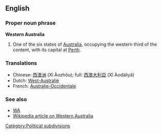 {{rfc|Proper noun phrase unknown/invalid header}}
==English==

===Proper noun phrase===
'''Western Australia'''

# One of the six states of [[Australia]], occupying the western third of the content, with its capital at [[Perth]].

===Translations===
*Chinese: [[西澳洲]] (Xī Àozhōu); full: [[西澳大利亞]] (Xī Àodàlìyǎ)
*Dutch: [[West-Australië]]
*French: [[Australie-Occidentale]] {{f}}

===See also===
*[[WA]]
*[[w:Western Australia|Wikipedia article on Western Australia]]

[[Category:Political subdivisions]]